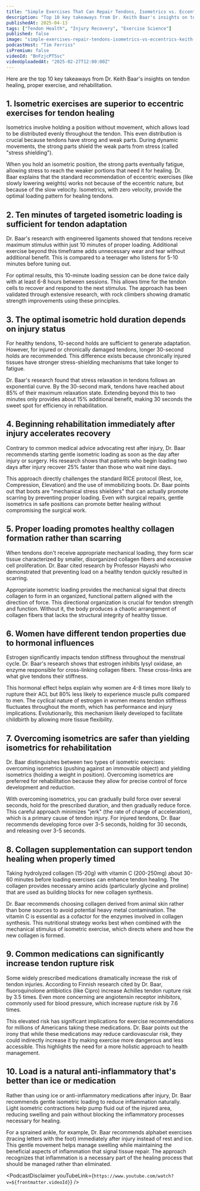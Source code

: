 ```yaml
---
title: "Simple Exercises That Can Repair Tendons, Isometrics vs. Eccentrics, and More — Dr. Keith Baar"
description: "Top 10 key takeaways from Dr. Keith Baar's insights on tendon healing, proper exercise, and rehabilitation."
publishedAt: 2025-04-13
tags: ["Tendon Health", "Injury Recovery", "Exercise Science"]
published: false
image: "simple-exercises-repair-tendons-isometrics-vs-eccentrics-keith-baar.jpg"
podcastHost: "Tim Ferriss"
isPremium: false
videoId: "BnFzjcPTSsc"
videoUploadedAt: "2025-02-27T12:00:00Z"
---
```



<PodcastSummaryPageLayout frontmatter={frontmatter}>

Here are the top 10 key takeaways from Dr. Keith Baar's insights on tendon healing, proper exercise, and rehabilitation.

## 1. Isometric exercises are superior to eccentric exercises for tendon healing

Isometrics involve holding a position without movement, which allows load to be distributed evenly throughout the tendon. This even distribution is crucial because tendons have strong and weak parts. During dynamic movements, the strong parts shield the weak parts from stress (called "stress shielding").

When you hold an isometric position, the strong parts eventually fatigue, allowing stress to reach the weaker portions that need it for healing. Dr. Baar explains that the standard recommendation of eccentric exercises (like slowly lowering weights) works not because of the eccentric nature, but because of the slow velocity. Isometrics, with zero velocity, provide the optimal loading pattern for healing tendons.

## 2. Ten minutes of targeted isometric loading is sufficient for tendon adaptation

Dr. Baar's research with engineered ligaments showed that tendons receive maximum stimulus within just 10 minutes of proper loading. Additional exercise beyond this timeframe adds unnecessary wear and tear without additional benefit. This is compared to a teenager who listens for 5-10 minutes before tuning out.

For optimal results, this 10-minute loading session can be done twice daily with at least 6-8 hours between sessions. This allows time for the tendon cells to recover and respond to the next stimulus. The approach has been validated through extensive research, with rock climbers showing dramatic strength improvements using these principles.

## 3. The optimal isometric hold duration depends on injury status

For healthy tendons, 10-second holds are sufficient to generate adaptation. However, for injured or chronically damaged tendons, longer 30-second holds are recommended. This difference exists because chronically injured tissues have stronger stress-shielding mechanisms that take longer to fatigue.

Dr. Baar's research found that stress relaxation in tendons follows an exponential curve. By the 30-second mark, tendons have reached about 85% of their maximum relaxation state. Extending beyond this to two minutes only provides about 15% additional benefit, making 30 seconds the sweet spot for efficiency in rehabilitation.

## 4. Beginning rehabilitation immediately after injury accelerates recovery

Contrary to common medical advice advocating rest after injury, Dr. Baar recommends starting gentle isometric loading as soon as the day after injury or surgery. His research shows that patients who begin loading two days after injury recover 25% faster than those who wait nine days.

This approach directly challenges the standard RICE protocol (Rest, Ice, Compression, Elevation) and the use of immobilizing boots. Dr. Baar points out that boots are "mechanical stress shielders" that can actually promote scarring by preventing proper loading. Even with surgical repairs, gentle isometrics in safe positions can promote better healing without compromising the surgical work.

## 5. Proper loading promotes healthy collagen formation rather than scarring

When tendons don't receive appropriate mechanical loading, they form scar tissue characterized by smaller, disorganized collagen fibers and excessive cell proliferation. Dr. Baar cited research by Professor Hayashi who demonstrated that preventing load on a healthy tendon quickly resulted in scarring.

Appropriate isometric loading provides the mechanical signal that directs collagen to form in an organized, functional pattern aligned with the direction of force. This directional organization is crucial for tendon strength and function. Without it, the body produces a chaotic arrangement of collagen fibers that lacks the structural integrity of healthy tissue.

## 6. Women have different tendon properties due to hormonal influences

Estrogen significantly impacts tendon stiffness throughout the menstrual cycle. Dr. Baar's research shows that estrogen inhibits lysyl oxidase, an enzyme responsible for cross-linking collagen fibers. These cross-links are what give tendons their stiffness.

This hormonal effect helps explain why women are 4-8 times more likely to rupture their ACL but 80% less likely to experience muscle pulls compared to men. The cyclical nature of estrogen in women means tendon stiffness fluctuates throughout the month, which has performance and injury implications. Evolutionarily, this mechanism likely developed to facilitate childbirth by allowing more tissue flexibility.

## 7. Overcoming isometrics are safer than yielding isometrics for rehabilitation

Dr. Baar distinguishes between two types of isometric exercises: overcoming isometrics (pushing against an immovable object) and yielding isometrics (holding a weight in position). Overcoming isometrics are preferred for rehabilitation because they allow for precise control of force development and reduction.

With overcoming isometrics, you can gradually build force over several seconds, hold for the prescribed duration, and then gradually reduce force. This careful approach minimizes "jerk" (the rate of change of acceleration), which is a primary cause of tendon injury. For injured tendons, Dr. Baar recommends developing force over 3-5 seconds, holding for 30 seconds, and releasing over 3-5 seconds.

## 8. Collagen supplementation can support tendon healing when properly timed

Taking hydrolyzed collagen (15-20g) with vitamin C (200-250mg) about 30-60 minutes before loading exercises can enhance tendon healing. The collagen provides necessary amino acids (particularly glycine and proline) that are used as building blocks for new collagen synthesis.

Dr. Baar recommends choosing collagen derived from animal skin rather than bone sources to avoid potential heavy metal contamination. The vitamin C is essential as a cofactor for the enzymes involved in collagen synthesis. This nutritional strategy works best when combined with the mechanical stimulus of isometric exercise, which directs where and how the new collagen is formed.

## 9. Common medications can significantly increase tendon rupture risk

Some widely prescribed medications dramatically increase the risk of tendon injuries. According to Finnish research cited by Dr. Baar, fluoroquinolone antibiotics (like Cipro) increase Achilles tendon rupture risk by 3.5 times. Even more concerning are angiotensin receptor inhibitors, commonly used for blood pressure, which increase rupture risk by 7.6 times.

This elevated risk has significant implications for exercise recommendations for millions of Americans taking these medications. Dr. Baar points out the irony that while these medications may reduce cardiovascular risk, they could indirectly increase it by making exercise more dangerous and less accessible. This highlights the need for a more holistic approach to health management.

## 10. Load is a natural anti-inflammatory that's better than ice or medication

Rather than using ice or anti-inflammatory medications after injury, Dr. Baar recommends gentle isometric loading to reduce inflammation naturally. Light isometric contractions help pump fluid out of the injured area, reducing swelling and pain without blocking the inflammatory processes necessary for healing.

For a sprained ankle, for example, Dr. Baar recommends alphabet exercises (tracing letters with the foot) immediately after injury instead of rest and ice. This gentle movement helps manage swelling while maintaining the beneficial aspects of inflammation that signal tissue repair. The approach recognizes that inflammation is a necessary part of the healing process that should be managed rather than eliminated.

<PodcastDisclaimer
  youTubeLink={`https://www.youtube.com/watch?v=${frontmatter.videoId}`}
/>

</PodcastSummaryPageLayout>
